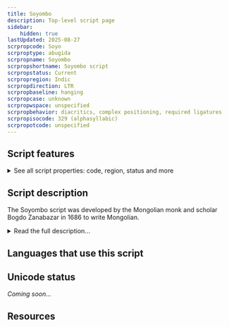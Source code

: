 ```yaml
---
title: Soyombo
description: Top-level script page
sidebar:
    hidden: true
lastUpdated: 2025-08-27
scrpropcode: Soyo
scrproptype: abugida
scrpropname: Soyombo
scrpropshortname: Soyombo script
scrpropstatus: Current
scrpropregion: Indic
scrpropdirection: LTR
scrpropbaseline: hanging
scrpropcase: unknown
scrpropwspace: unspecified
scrpropbehavior: diacritics, complex positioning, required ligatures
scrpropisocode: 329 (alphasyllabic)
scrpropotcode: unspecified
---
```



## Script features

<details>
<summary> See all script properties: code, region, status and more</summary>
<ScriptInfo />
</details>

## Script description

The Soyombo script was developed by the Mongolian monk and scholar Bogdo Zanabazar in 1686 to write Mongolian.

<details>
<summary>Read the full description...</summary>According to legend, Zanabazar based the script on letter-like signs he saw in the sky one night. Other theories suggest that the shapes of the letters may have been based on the [Ranjana](/scrlang/script-qabb) script of Nepal.

The Mongolian language had been written for centuries before the creation of  Soyombo, using the [Mongolian script](/scrlang/script-Mong), but Zanabazar was the first to write it horizontally.

Soyombo can also be used to write Tibetan and Sanskrit.
</details>

## Languages that use this script

<WsList script='Soyo' wsMax='5' />

## Unicode status

_Coming soon..._

## Resources

<ScriptResources detailSummary='seemore' />

